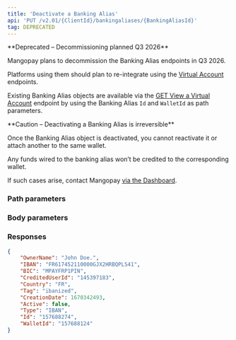 ```yaml
---
title: 'Deactivate a Banking Alias'  
api: 'PUT /v2.01/{ClientId}/bankingaliases/{BankingAliasId}'  
tag: DEPRECATED
---
```




<Warning>
**Deprecated – Decommissioning planned Q3 2026**

Mangopay plans to decommission the Banking Alias endpoints in Q3 2026. 

Platforms using them should plan to re-integrate using the [Virtual Account](/api-reference/virtual-accounts/virtual-account-object) endpoints. 

Existing Banking Alias objects are available via the [GET View a Virtual Account](/api-reference/virtual-accounts/view-virtual-account) endpoint by using the Banking Alias `Id` and `WalletId` as path parameters.
</Warning>

<Warning>  
**Caution – Deactivating a Banking Alias is irreversible** 
  
Once the Banking Alias object is deactivated, you cannot reactivate it or attach another to the same wallet. 

Any funds wired to the banking alias won’t be credited to the corresponding wallet.

If such cases arise, contact Mangopay <a href="https://hub.mangopay.com/" target="_blank">via the Dashboard</a>.

</Warning>  

### Path parameters  

<BankingAliasId />  

### Body parameters  

<Active2 />  

### Responses  

<AccordionGroup><Accordion title="200">  

<OwnerName1Response />  

<IBAN2Response />  

<BIC2Response />  

<CreditedUserId3Response />  

<Country5Response />  

<Tag2Response />  

<CreationDateResponse />  

<Active1Response />  

<Type10Response />  

<IdResponse />  

<WalletId1Response /></Accordion></AccordionGroup>  

<ResponseExample>  

```json 200
{
    "OwnerName": "John Doe.",
    "IBAN": "FR617452110000GJX2HRBQPLS41",
    "BIC": "MPAYFRP1PIN",
    "CreditedUserId": "145397183",
    "Country": "FR",
    "Tag": "ibanized",
    "CreationDate": 1670342493,
    "Active": false,
    "Type": "IBAN",
    "Id": "157688274",
    "WalletId": "157688124"
}  
 ```  

</ResponseExample>  

<RequestExample>  
    <RestDeactivateIbanBankingAlias />
    <PhpDeactivateBankingAlias />
    <NodeDeactivateBankingAlias />
    <RubyDeactivateBankingAlias />
    <JavaDeactivateBankingAlias />
    <NetDeactivateBankingAlias />
</RequestExample>